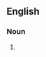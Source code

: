 {{also|shanks' mare}}

==English==

===Noun===
{{head|en|noun}}

# {{alternative spelling of|shanks' mare|lang=en}}